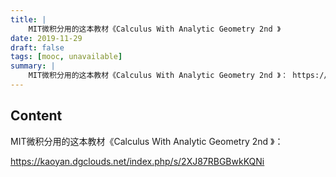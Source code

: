 ```yaml
---
title: |
    MIT微积分用的这本教材《Calculus With Analytic Geometry 2nd 》
date: 2019-11-29
draft: false
tags: [mooc, unavailable]
summary: |
    MIT微积分用的这本教材《Calculus With Analytic Geometry 2nd 》： https://kaoyan.dgclouds.net/index.php/s/2XJ87RBGBwkKQNi
---
```


## Content

MIT微积分用的这本教材《Calculus With Analytic Geometry 2nd 》：

https://kaoyan.dgclouds.net/index.php/s/2XJ87RBGBwkKQNi

